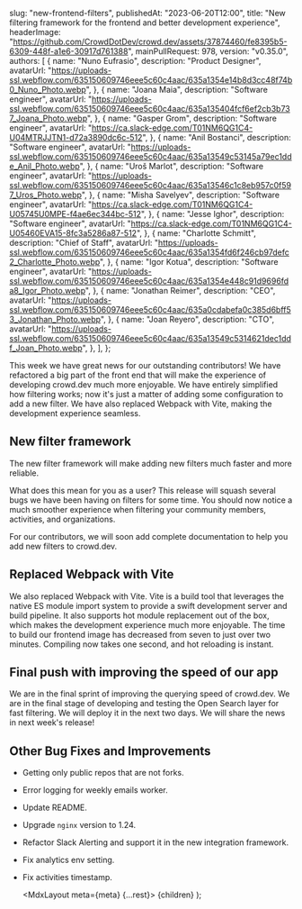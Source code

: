 
  slug: "new-frontend-filters",
  publishedAt: "2023-06-20T12:00",
  title: "New filtering framework for the frontend and better development experience",
  headerImage:
    "https://github.com/CrowdDotDev/crowd.dev/assets/37874460/fe8395b5-6309-448f-a1e6-30917d761388",
  mainPullRequest: 978,
  version: "v0.35.0",
  authors: [
    {
      name: "Nuno Eufrasio",
      description: "Product Designer",
      avatarUrl:
        "https://uploads-ssl.webflow.com/635150609746eee5c60c4aac/635a1354e14b8d3cc48f74b0_Nuno_Photo.webp",
    },
    {
      name: "Joana Maia",
      description: "Software engineer",
      avatarUrl:
        "https://uploads-ssl.webflow.com/635150609746eee5c60c4aac/635a135404fcf6ef2cb3b737_Joana_Photo.webp",
    },
    {
      name: "Gasper Grom",
      description: "Software engineer",
      avatarUrl: "https://ca.slack-edge.com/T01NM6QG1C4-U04MTRJJTN1-d72a3890dc6c-512",
    },
    {
      name: "Anil Bostanci",
      description: "Software engineer",
      avatarUrl:
        "https://uploads-ssl.webflow.com/635150609746eee5c60c4aac/635a13549c53145a79ec1dde_Anil_Photo.webp",
    },
    {
      name: "Uroš Marlot",
      description: "Software engineer",
      avatarUrl:
        "https://uploads-ssl.webflow.com/635150609746eee5c60c4aac/635a13546c1c8eb957c0f597_Uros_Photo.webp",
    },
    {
      name: "Misha Savelyev",
      description: "Software engineer",
      avatarUrl: "https://ca.slack-edge.com/T01NM6QG1C4-U05745U0MPE-f4ae6ec344bc-512",
    },
    {
      name: "Jesse Ighor",
      description: "Software engineer",
      avatarUrl: "https://ca.slack-edge.com/T01NM6QG1C4-U05460EVA15-8fc3a5286a87-512",
    },
    {
      name: "Charlotte Schmitt",
      description: "Chief of Staff",
      avatarUrl:
        "https://uploads-ssl.webflow.com/635150609746eee5c60c4aac/635a1354fd6f246cb97defc2_Charlotte_Photo.webp",
    },
    {
      name: "Igor Kotua",
      description: "Software engineer",
      avatarUrl:
        "https://uploads-ssl.webflow.com/635150609746eee5c60c4aac/635a1354e448c91d9696fda8_Igor_Photo.webp",
    },
    {
      name: "Jonathan Reimer",
      description: "CEO",
      avatarUrl:
        "https://uploads-ssl.webflow.com/635150609746eee5c60c4aac/635a0cdabefa0c385d6bff53_Jonathan_Photo.webp",
    },
    {
      name: "Joan Reyero",
      description: "CTO",
      avatarUrl:
        "https://uploads-ssl.webflow.com/635150609746eee5c60c4aac/635a13549c5314621dec1ddf_Joan_Photo.webp",
    },
  ],
};

This week we have great news for our outstanding contributors! We have refactored a big part of the front end that will make the experience
of developing crowd.dev much more enjoyable. We have entirely simplified how filtering works; now it's just a matter of adding some configuration to add a new filter. We have also replaced Webpack with Vite, making the development experience seamless.

## New filter framework

The new filter framework will make adding new filters much faster and more reliable.

What does this mean for you as a user? This release will squash several bugs we have been having on filters for some time. You should now notice a much smoother experience when filtering your community members, activities, and organizations.

For our contributors, we will soon add complete documentation to help you add new filters to crowd.dev.

## Replaced Webpack with Vite <PullRequest number="982"/>

We also replaced Webpack with Vite.
Vite is a build tool that leverages the native ES module import system to provide a swift development server and build pipeline. It also supports hot module replacement out of the box, which makes the development experience much more enjoyable.
The time to build our frontend image has decreased from seven to just over two minutes. Compiling now takes one second, and hot reloading is instant.

## Final push with improving the speed of our app

We are in the final sprint of improving the querying speed of crowd.dev. We are in the final stage of developing and testing the Open Search layer for fast filtering. We will deploy it in the next two days.
We will share the news in next week's release!

## Other Bug Fixes and Improvements

- Getting only public repos that are not forks. <PullRequest number="959"/>
- Error logging for weekly emails worker. <PullRequest number="811"/>
- Update README. <PullRequest number="985"/>
- Upgrade `nginx` version to 1.24. <PullRequest number="980"/>
- Refactor Slack Alerting and support it in the new integration framework. <PullRequest number="979"/>
- Fix analytics env setting. <PullRequest number="998"/>
- Fix activities timestamp. <PullRequest number="976"/>

  <MdxLayout meta={meta} {...rest}>
    {children}
  </MdxLayout>
);
